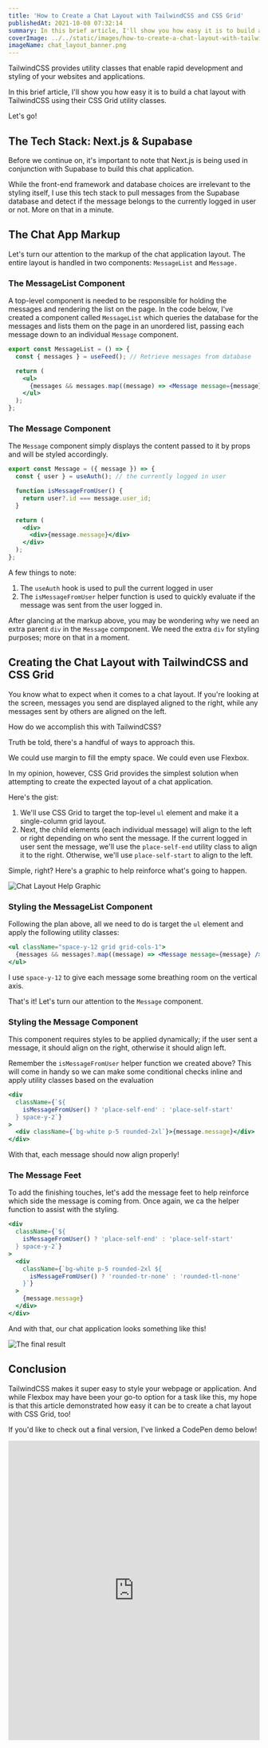 ```yaml
---
title: 'How to Create a Chat Layout with TailwindCSS and CSS Grid'
publishedAt: 2021-10-08 07:32:14
summary: In this brief article, I'll show you how easy it is to build a chat layout with TailwindCSS using their CSS Grid utility classes.
coverImage: ../../static/images/how-to-create-a-chat-layout-with-tailwindcss-and-css-grid/chat_layout_banner.png
imageName: chat_layout_banner.png
---
```


TailwindCSS provides utility classes that enable rapid development and styling of your websites and applications.

In this brief article, I'll show you how easy it is to build a chat layout with TailwindCSS using their CSS Grid utility classes.

Let's go!

## The Tech Stack: Next.js & Supabase

Before we continue on, it's important to note that Next.js is being used in conjunction with Supabase to build this chat application.

While the front-end framework and database choices are irrelevant to the styling itself, I use this tech stack to pull messages from the Supabase database and detect if the message belongs to the currently logged in user or not. More on that in a minute.

## The Chat App Markup

Let's turn our attention to the markup of the chat application layout. The entire layout is handled in two components: `MessageList` and `Message.`

### The MessageList Component

A top-level component is needed to be responsible for holding the messages and rendering the list on the page. In the code below, I've created a component called `MessageList` which queries the database for the messages and lists them on the page in an unordered list, passing each message down to an individual `Message` component.

```jsx
export const MessageList = () => {
  const { messages } = useFeed(); // Retrieve messages from database

  return (
    <ul>
      {messages && messages.map((message) => <Message message={message} />)}
    </ul>
  );
};
```

### The Message Component

The `Message` component simply displays the content passed to it by props and will be styled accordingly.

```jsx
export const Message = ({ message }) => {
  const { user } = useAuth(); // the currently logged in user

  function isMessageFromUser() {
    return user?.id === message.user_id;
  }

  return (
    <div>
      <div>{message.message}</div>
    </div>
  );
};
```

A few things to note:

1. The `useAuth` hook is used to pull the current logged in user
2. The `isMessageFromUser` helper function is used to quickly evaluate if the message was sent from the user logged in.

After glancing at the markup above, you may be wondering why we need an extra parent `div` in the `Message` component. We need the extra `div` for styling purposes; more on that in a moment.

## Creating the Chat Layout with TailwindCSS and CSS Grid

You know what to expect when it comes to a chat layout. If you're looking at the screen, messages you send are displayed aligned to the right, while any messages sent by others are aligned on the left.

How do we accomplish this with TailwindCSS?

Truth be told, there's a handful of ways to approach this.

We could use margin to fill the empty space. We could even use Flexbox.

In my opinion, however, CSS Grid provides the simplest solution when attempting to create the expected layout of a chat application.

Here's the gist:

1. We'll use CSS Grid to target the top-level `ul` element and make it a single-column grid layout.
2. Next, the child elements (each individual message) will align to the left or right depending on who sent the message. If the current logged in user sent the message, we'll use the `place-self-end` utility class to align it to the right. Otherwise, we'll use `place-self-start` to align to the left.

Simple, right? Here's a graphic to help reinforce what's going to happen.

![Chat Layout Help Graphic](https://cdn.hashnode.com/res/hashnode/image/upload/v1633638572414/4mlJ4n2Dk.png)

### Styling the MessageList Component

Following the plan above, all we need to do is target the `ul` element and apply the following utility classes:

```jsx
<ul className="space-y-12 grid grid-cols-1">
  {messages && messages?.map((message) => <Message message={message} />)}
</ul>
```

I use `space-y-12` to give each message some breathing room on the vertical axis.

That's it! Let's turn our attention to the `Message` component.

### Styling the Message Component

This component requires styles to be applied dynamically; if the user sent a message, it should align on the right, otherwise it should align left.

Remember the `isMessageFromUser` helper function we created above? This will come in handy so we can make some conditional checks inline and apply utility classes based on the evaluation

```jsx
<div
  className={`${
    isMessageFromUser() ? 'place-self-end' : 'place-self-start'
  } space-y-2`}
>
  <div className={`bg-white p-5 rounded-2xl`}>{message.message}</div>
</div>
```

With that, each message should now align properly!

### The Message Feet

To add the finishing touches, let's add the message feet to help reinforce which side the message is coming from. Once again, we ca the helper function to assist with the styling.

```jsx
<div
  className={`${
    isMessageFromUser() ? 'place-self-end' : 'place-self-start'
  } space-y-2`}
>
  <div
    className={`bg-white p-5 rounded-2xl ${
      isMessageFromUser() ? 'rounded-tr-none' : 'rounded-tl-none'
    }`}
  >
    {message.message}
  </div>
</div>
```

And with that, our chat application looks something like this!

![The final result](https://cdn.hashnode.com/res/hashnode/image/upload/v1633638618984/4_5CtAhQk.png)

## Conclusion

TailwindCSS makes it super easy to style your webpage or application. And while Flexbox may have been your go-to option for a task like this, my hope is that this article demonstrated how easy it can be to create a chat layout with CSS Grid, too!

If you'd like to check out a final version, I've linked a CodePen demo below!

<iframe
  height="600"
  style="width: 100%;"
  scrolling="no"
  title="Chat Layout with TailwindCSS &amp; CSS Grid"
  src="https://codepen.io/braydoncoyer/embed/preview/xxLKwYw?default-tab=result"
  frameborder="no"
  loading="lazy"
  allowtransparency="true"
  allowfullscreen="true"
>
  See the Pen{' '}
  <a href="https://codepen.io/braydoncoyer/pen/xxLKwYw">
    Chat Layout with TailwindCSS &amp; CSS Grid
  </a>{' '}
  by Braydon Coyer (<a href="https://codepen.io/braydoncoyer">@braydoncoyer</a>)
  on <a href="https://codepen.io">CodePen</a>.
</iframe>
